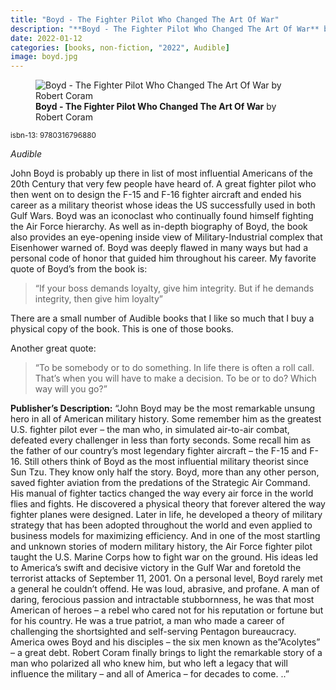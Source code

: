 ```yaml
---
title: "Boyd - The Fighter Pilot Who Changed The Art Of War"
description: "**Boyd - The Fighter Pilot Who Changed The Art Of War** by Robert Coram"
date: 2022-01-12
categories: [books, non-fiction, "2022", Audible]
image: boyd.jpg
---
```

![**Boyd - The Fighter Pilot Who Changed The Art Of War** by Robert Coram](boyd.jpg){fig-align="left"}

<sup>isbn-13: 9780316796880</sup>

*Audible*

John Boyd is probably up there in list of most influential Americans of the 20th Century
that very few people have heard of. A great fighter pilot who then went on to design
the F-15 and F-16 fighter aircraft and ended his career as a military theorist whose ideas
the US successfully used in both Gulf Wars. Boyd was an iconoclast who continually found
himself fighting the Air Force hierarchy. As well as in-depth biography of Boyd, the book
also provides an eye-opening inside view of Military-Industrial complex that Eisenhower warned
of. Boyd was deeply flawed in many ways but had a personal code of honor that guided him
throughout his career. My favorite quote of Boyd's from the book is:

> “If your boss demands loyalty, give him integrity. But if he demands integrity, then give him loyalty”

There are a small number of Audible books that I like so much that I buy a physical
copy of the book. This is one of those books.

Another great quote:

> "To be somebody or to do something. In life there is often a roll call. That’s when you will have to make a decision. To be or to do? Which way will you go?"

**Publisher's Description:**
"John Boyd may be the most remarkable unsung hero in all of American
military history. Some remember him as the greatest U.S. fighter pilot ever
-- the man who, in simulated air-to-air combat, defeated every challenger
in less than forty seconds. Some recall him as the father of our country's
most legendary fighter aircraft -- the F-15 and F-16. Still others think of
Boyd as the most influential military theorist since Sun Tzu. They know
only half the story. Boyd, more than any other person, saved fighter
aviation from the predations of the Strategic Air Command. His manual of
fighter tactics changed the way every air force in the world flies and
fights. He discovered a physical theory that forever altered the way
fighter planes were designed. Later in life, he developed a theory of
military strategy that has been adopted throughout the world and even
applied to business models for maximizing efficiency. And in one of the
most startling and unknown stories of modern military history, the Air
Force fighter pilot taught the U.S. Marine Corps how to fight war on the
ground. His ideas led to America's swift and decisive victory in the Gulf
War and foretold the terrorist attacks of September 11, 2001. On a personal
level, Boyd rarely met a general he couldn't offend. He was loud, abrasive,
and profane. A man of daring, ferocious passion and intractable
stubbornness, he was that most American of heroes -- a rebel who cared not
for his reputation or fortune but for his country. He was a true patriot, a
man who made a career of challenging the shortsighted and self-serving
Pentagon bureaucracy. America owes Boyd and his disciples -- the six men
known as the "Acolytes" -- a great debt. Robert Coram finally brings to
light the remarkable story of a man who polarized all who knew him, but who
left a legacy that will influence the military -- and all of America -- for
decades to come. .."